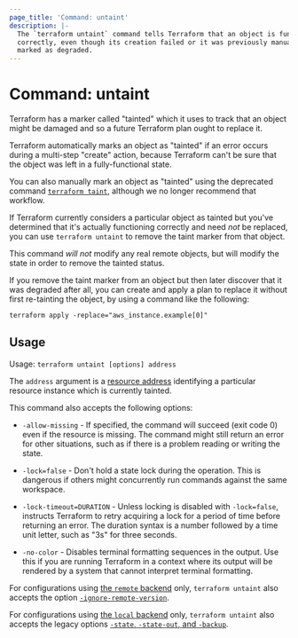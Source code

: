 ```yaml
---
page_title: 'Command: untaint'
description: |-
  The `terraform untaint` command tells Terraform that an object is functioning
  correctly, even though its creation failed or it was previously manually
  marked as degraded.
---
```


# Command: untaint

Terraform has a marker called "tainted" which it uses to track that an object
might be damaged and so a future Terraform plan ought to replace it.

Terraform automatically marks an object as "tainted" if an error occurs during
a multi-step "create" action, because Terraform can't be sure that the object
was left in a fully-functional state.

You can also manually mark an object as "tainted" using the deprecated command
[`terraform taint`](/cli/commands/taint), although we no longer recommend that
workflow.

If Terraform currently considers a particular object as tainted but you've
determined that it's actually functioning correctly and need _not_ be replaced,
you can use `terraform untaint` to remove the taint marker from that object.

This command _will not_ modify any real remote objects, but will modify the
state in order to remove the tainted status.

If you remove the taint marker from an object but then later discover that it
was degraded after all, you can create and apply a plan to replace it without
first re-tainting the object, by using a command like the following:

```
terraform apply -replace="aws_instance.example[0]"
```

## Usage

Usage: `terraform untaint [options] address`

The `address` argument is a [resource address](/cli/state/resource-addressing)
identifying a particular resource instance which is currently tainted.

This command also accepts the following options:

* `-allow-missing` - If specified, the command will succeed (exit code 0)
  even if the resource is missing. The command might still return an error
  for other situations, such as if there is a problem reading or writing
  the state.

* `-lock=false` - Don't hold a state lock during the operation. This is
  dangerous if others might concurrently run commands against the same
  workspace.

* `-lock-timeout=DURATION` - Unless locking is disabled with `-lock=false`,
  instructs Terraform to retry acquiring a lock for a period of time before
  returning an error. The duration syntax is a number followed by a time
  unit letter, such as "3s" for three seconds.

* `-no-color` - Disables terminal formatting sequences in the output. Use this
  if you are running Terraform in a context where its output will be
  rendered by a system that cannot interpret terminal formatting.

For configurations using
[the `remote` backend](/language/settings/backends/remote)
only, `terraform untaint`
also accepts the option
[`-ignore-remote-version`](/language/settings/backends/remote#command-line-arguments).

For configurations using
[the `local` backend](/language/settings/backends/local) only,
`terraform untaint` also accepts the legacy options
[`-state`, `-state-out`, and `-backup`](/language/settings/backends/local#command-line-arguments).

